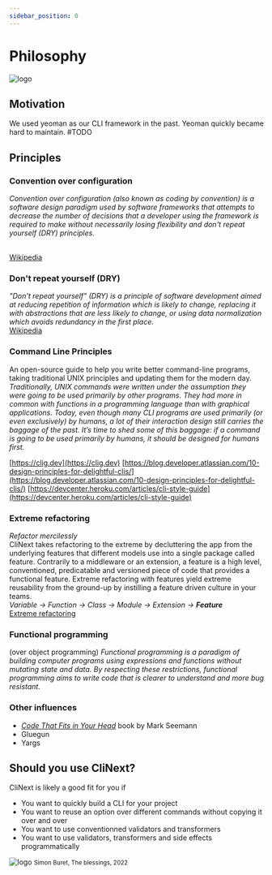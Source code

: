 ```yaml
---
sidebar_position: 0
---
```


# Philosophy

![logo](/img/icon_xs.svg)


## Motivation
We used yeoman as our CLI framework in the past. Yeoman quickly became hard to maintain. 
#TODO

## Principles
### Convention over configuration
<i>Convention over configuration (also known as coding by convention) is a software design paradigm used by software frameworks that attempts to decrease the number of decisions that a developer using the framework is required to make without necessarily losing flexibility and don't repeat yourself (DRY) principles.</i>

<br />
<a href='https://en.wikipedia.org/wiki/Convention_over_configuration'>
Wikipedia
</a>


### Don't repeat yourself (DRY)
<i>"Don't repeat yourself" (DRY) is a principle of software development aimed at reducing repetition of information which is likely to change, replacing it with abstractions that are less likely to change, or using data normalization which avoids redundancy in the first place.</i>
<br />
<a href='https://en.wikipedia.org/wiki/Don%27t_repeat_yourself'>
Wikipedia
</a>

### Command Line Principles
An open-source guide to help you write better command-line programs, taking traditional UNIX principles and updating them for the modern day.
*Traditionally, UNIX commands were written under the assumption they were going to be used primarily by other programs. They had more in common with functions in a programming language than with graphical applications.
Today, even though many CLI programs are used primarily (or even exclusively) by humans, a lot of their interaction design still carries the baggage of the past. It’s time to shed some of this baggage: if a command is going to be used primarily by humans, it should be designed for humans first.*

[https://clig.dev](https://clig.dev)
[https://blog.developer.atlassian.com/10-design-principles-for-delightful-clis/](https://blog.developer.atlassian.com/10-design-principles-for-delightful-clis/)
[https://devcenter.heroku.com/articles/cli-style-guide](https://devcenter.heroku.com/articles/cli-style-guide)

### Extreme refactoring
<i>Refactor mercilessly</i>
<br/>
CliNext takes refactoring to the extreme by decluttering the app from the underlying features that different models use into a single package called feature.
Contrarily to a middleware or an extension, a feature is a high level, conventioned, predicatable and versioned piece of code that provides a functional feature. 
Extreme refactoring with features yield extreme reusability from the ground-up by instilling a feature driven culture in your teams.
<br/>
<i>Variable → Function → Class → Module → Extension → <b>Feature</b></i>
<br/>
<a href='http://www.extremeprogramming.org/rules/refactor.html'>
Extreme refactoring
</a>

### Functional programming
(over object programming)
<i>Functional programming is a paradigm of building computer programs using expressions and functions without mutating state and data.
By respecting these restrictions, functional programming aims to write code that is clearer to understand and more bug resistant.</i>


### Other influences
- <a href='https://blog.ploeh.dk/2021/06/14/new-book-code-that-fits-in-your-head/'><i>Code That Fits in Your Head</i></a> book by Mark Seemann
- Gluegun
- Yargs


## Should you use CliNext?

CliNext is likely a good fit for you if
- You want to quickly build a CLI for your project
- You want to reuse an option over different commands without copying it over and over
- You want to use conventionned validators and transformers
- You want to use validators, transformers and side effects programmatically

![logo](/art/buret.png)
<small>Simon Buret, The blessings, 2022</small>